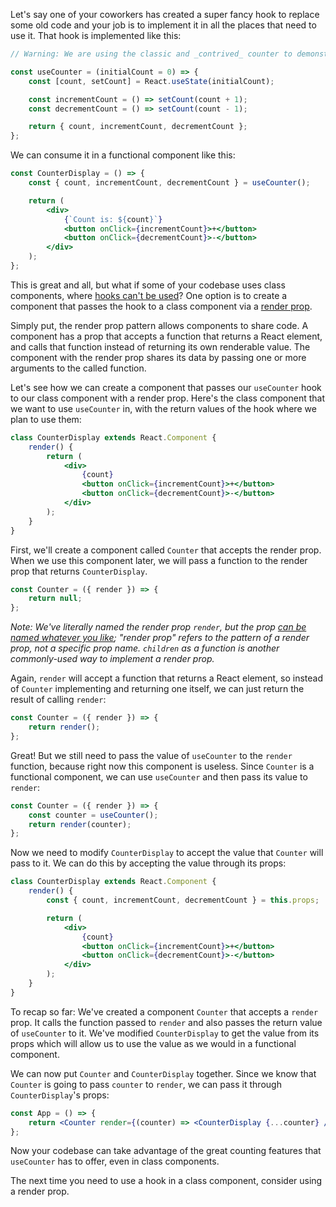 Let's say one of your coworkers has created a super fancy hook to replace some old code and your job is to implement it in all the places that need to use it. That hook is implemented like this:

```jsx
// Warning: We are using the classic and _contrived_ counter to demonstrate this pattern.

const useCounter = (initialCount = 0) => {
    const [count, setCount] = React.useState(initialCount);

    const incrementCount = () => setCount(count + 1);
    const decrementCount = () => setCount(count - 1);

    return { count, incrementCount, decrementCount };
};
```

We can consume it in a functional component like this:

```jsx
const CounterDisplay = () => {
    const { count, incrementCount, decrementCount } = useCounter();

    return (
        <div>
            {`Count is: ${count}`}
            <button onClick={incrementCount}>+</button>
            <button onClick={decrementCount}>-</button>
        </div>
    );
};
```

This is great and all, but what if some of your codebase uses class components, where [hooks can't be used](https://reactjs.org/docs/hooks-faq.html#should-i-use-hooks-classes-or-a-mix-of-both)? One option is to create a component that passes the hook to a class component via a [render prop](https://reactjs.org/docs/render-props.html).

Simply put, the render prop pattern allows components to share code. A component has a prop that accepts a function that returns a React element, and calls that function instead of returning its own renderable value. The component with the render prop shares its data by passing one or more arguments to the called function.

Let's see how we can create a component that passes our `useCounter` hook to our class component with a render prop. Here's the class component that we want to use `useCounter` in, with the return values of the hook where we plan to use them:

```jsx
class CounterDisplay extends React.Component {
    render() {
        return (
            <div>
                {count}
                <button onClick={incrementCount}>+</button>
                <button onClick={decrementCount}>-</button>
            </div>
        );
    }
}
```

First, we'll create a component called `Counter` that accepts the render prop. When we use this component later, we will pass a function to the render prop that returns `CounterDisplay`.

```jsx
const Counter = ({ render }) => {
    return null;
};
```

_Note: We've literally named the render prop `render`, but the prop [can be named whatever you like](https://reactjs.org/docs/render-props.html#using-props-other-than-render); "render prop" refers to the pattern of a render prop, not a specific prop name. `children` as a function is another commonly-used way to implement a render prop._

Again, `render` will accept a function that returns a React element, so instead of `Counter` implementing and returning one itself, we can just return the result of calling `render`:

```jsx
const Counter = ({ render }) => {
    return render();
};
```

Great! But we still need to pass the value of `useCounter` to the `render` function, because right now this component is useless. Since `Counter` is a functional component, we can use `useCounter` and then pass its value to `render`:

```jsx
const Counter = ({ render }) => {
    const counter = useCounter();
    return render(counter);
};
```

Now we need to modify `CounterDisplay` to accept the value that `Counter` will pass to it. We can do this by accepting the value through its props:

```jsx
class CounterDisplay extends React.Component {
    render() {
        const { count, incrementCount, decrementCount } = this.props;

        return (
            <div>
                {count}
                <button onClick={incrementCount}>+</button>
                <button onClick={decrementCount}>-</button>
            </div>
        );
    }
}
```

To recap so far: We've created a component `Counter` that accepts a `render` prop. It calls the function passed to `render` and also passes the return value of `useCounter` to it. We've modified `CounterDisplay` to get the value from its props which will allow us to use the value as we would in a functional component.

We can now put `Counter` and `CounterDisplay` together. Since we know that `Counter` is going to pass `counter` to `render`, we can pass it through `CounterDisplay`'s props:

```jsx
const App = () => {
    return <Counter render={(counter) => <CounterDisplay {...counter} />} />;
};
```

Now your codebase can take advantage of the great counting features that `useCounter` has to offer, even in class components.

The next time you need to use a hook in a class component, consider using a render prop.

<OpenToWork />

<ConnectSection />
